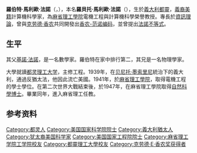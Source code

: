 {{Infobox scientist
| image             = Robert Fano 2012-03-13.jpg
| image_size        = 
| alt               = 
| caption           = 2012年的羅伯特·法諾
|birth_name         = Robert Mario Fano
| birth_date        = {{Birth date|df=yes|1917|11|11}}
| birth_place       = {{ITA}}[[都靈|都靈]]
| death_date        = {{Death date and age|df=yes|2016|07|13|1917|11|11}}
| death_place       = {{USA}}[[佛羅里達州|佛羅里達州]][[那不勒斯_(佛羅里達州)|那不勒斯]]
| citizenship       = {{USA}}
| fields            = [[電腦科學|電腦科學]]，[[資訊理論|資訊理論]]
| alma_mater        = [[麻省理工學院|麻省理工學院]]
| thesis_title      = Theoretical Limitations on the Broadband Matching of Arbitrary Impedances
| thesis_year       = 1947
| doctoral_advisor  = {{link-en|恩斯特·吉耶曼|Ernst Guillemin}}
| known_for         = [[香農-范諾編碼|香農-范諾編碼]]，[[法諾不等式|法諾不等式]]
| awards            = 
}}
'''羅伯特·馬利歐·法諾'''（{{lang-en|'''Robert Mario Fano'''}}，{{bd|1917年|11月11日|2016年|7月13日|catIdx=Fano, Robert}}），本名'''羅貝托·馬利歐·法諾'''（{{lang-it|'''Roberto Mario Fano'''}}），生於[[義大利|義大利]][[都靈|都靈]]，[[義大利裔美國人|義裔美籍]]計算機科學家，為[[麻省理工學院|麻省理工學院]]電機工程與計算機科學榮譽教授。專長於[[資訊理論|資訊理論]]，曾與[[克劳德·香农|克劳德·香农]]共同開發出[[香农-范诺编码|香农-范诺编码]]，並曾提出[[法諾不等式|法諾不等式]]。

== 生平 ==
其父[[基諾·法諾|基諾·法諾]]，是一名數學家。羅伯特在家中排行第二，其兄{{link-en|烏戈·法諾|Ugo Fano}}是一名物理學家。

大學就讀[[都灵理工大学|都灵理工大学]]，主修工程。1939年，在[[贝尼托·墨索里尼|贝尼托·墨索里尼]]統治下的義大利，通過反猶太法，他因此流亡美國。1941年，於[[麻省理工學院|麻省理工學院]]，取得電機工程的學士學位。在第二次世界大戰結束後，於1947年，在麻省理工學院取得[[自然科學博士|自然科學博士]]。畢業同年，進入麻省理工任教。

== 参考资料 ==
{{reflist}}

{{克劳德·E·香农奖获得者}}

{{Authority control}}
{{DEFAULTSORT:Fano, Robert}}
[[Category:都灵人|Category:都灵人]]
[[Category:美国国家科学院院士|Category:美国国家科学院院士]]
[[Category:義大利猶太人|Category:義大利猶太人]]
[[Category:犹太裔美国科学家|Category:犹太裔美国科学家]]
[[Category:美国国家工程院院士|Category:美国国家工程院院士]]
[[Category:麻省理工学院工学院校友|Category:麻省理工学院工学院校友]]
[[Category:都靈理工大學校友|Category:都靈理工大學校友]]
[[Category:克劳德·E·香农奖获得者|Category:克劳德·E·香农奖获得者]]